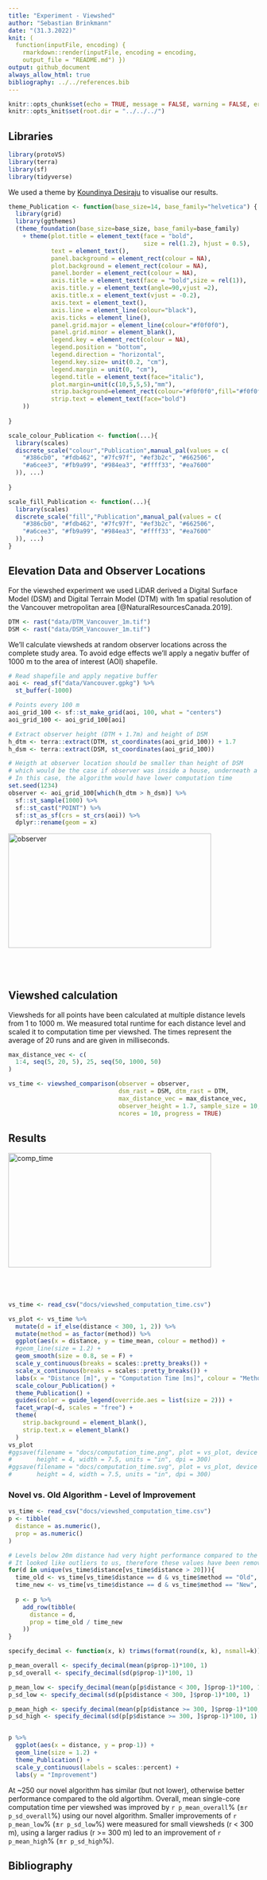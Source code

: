 ```yaml
---
title: "Experiment - Viewshed"
author: "Sebastian Brinkmann"
date: "(31.3.2022)"
knit: (
  function(inputFile, encoding) {
    rmarkdown::render(inputFile, encoding = encoding,
    output_file = "README.md") })
output: github_document
always_allow_html: true
bibliography: ../../references.bib  
---
```


```r
knitr::opts_chunk$set(echo = TRUE, message = FALSE, warning = FALSE, error = FALSE)
knitr::opts_knit$set(root.dir = "../../../")
```

## Libraries

```r
library(protoVS)
library(terra)
library(sf)
library(tidyverse)
```

We used a theme by [Koundinya Desiraju](https://rpubs.com/Koundy/71792) to visualise our results.

```r
theme_Publication <- function(base_size=14, base_family="helvetica") {
  library(grid)
  library(ggthemes)
  (theme_foundation(base_size=base_size, base_family=base_family)
    + theme(plot.title = element_text(face = "bold",
                                      size = rel(1.2), hjust = 0.5),
            text = element_text(),
            panel.background = element_rect(colour = NA),
            plot.background = element_rect(colour = NA),
            panel.border = element_rect(colour = NA),
            axis.title = element_text(face = "bold",size = rel(1)),
            axis.title.y = element_text(angle=90,vjust =2),
            axis.title.x = element_text(vjust = -0.2),
            axis.text = element_text(), 
            axis.line = element_line(colour="black"),
            axis.ticks = element_line(),
            panel.grid.major = element_line(colour="#f0f0f0"),
            panel.grid.minor = element_blank(),
            legend.key = element_rect(colour = NA),
            legend.position = "bottom",
            legend.direction = "horizontal",
            legend.key.size= unit(0.2, "cm"),
            legend.margin = unit(0, "cm"),
            legend.title = element_text(face="italic"),
            plot.margin=unit(c(10,5,5,5),"mm"),
            strip.background=element_rect(colour="#f0f0f0",fill="#f0f0f0"),
            strip.text = element_text(face="bold")
    ))
  
}

scale_colour_Publication <- function(...){
  library(scales)
  discrete_scale("colour","Publication",manual_pal(values = c(
    "#386cb0", "#fdb462", "#7fc97f", "#ef3b2c", "#662506",
    "#a6cee3", "#fb9a99", "#984ea3", "#ffff33", "#ea7600"
  )), ...)
  
}

scale_fill_Publication <- function(...){
  library(scales)
  discrete_scale("fill","Publication",manual_pal(values = c(
    "#386cb0", "#fdb462", "#7fc97f", "#ef3b2c", "#662506",
    "#a6cee3", "#fb9a99", "#984ea3", "#ffff33", "#ea7600"
  )), ...)
}
```

## Elevation Data and Observer Locations

For the viewshed experiment we used LiDAR derived a Digital Surface Model (DSM) and Digital Terrain Model (DTM) with 1m spatial resolution of the Vancouver metropolitan area [@NaturalResourcesCanada.2019].

```r
DTM <- rast("data/DTM_Vancouver_1m.tif")
DSM <- rast("data/DSM_Vancouver_1m.tif")
```

We'll calculate viewsheds at random observer locations across the complete study area. To avoid edge effects we'll apply a negativ buffer of 1000 m to the area of interest (AOI) shapefile.

```r
# Read shapefile and apply negative buffer
aoi <- read_sf("data/Vancouver.gpkg") %>% 
  st_buffer(-1000)

# Points every 100 m
aoi_grid_100 <- sf::st_make_grid(aoi, 100, what = "centers")
aoi_grid_100 <- aoi_grid_100[aoi]

# Extract observer height (DTM + 1.7m) and height of DSM
h_dtm <- terra::extract(DTM, st_coordinates(aoi_grid_100)) + 1.7
h_dsm <- terra::extract(DSM, st_coordinates(aoi_grid_100))

# Heigth at observer location should be smaller than height of DSM
# which would be the case if observer was inside a house, underneath a tree etc.
# In this case, the algorithm would have lower computation time
set.seed(1234)
observer <- aoi_grid_100[which(h_dtm > h_dsm)] %>% 
  sf::st_sample(1000) %>% 
  sf::st_cast("POINT") %>% 
  sf::st_as_sf(crs = st_crs(aoi)) %>% 
  dplyr::rename(geom = x)
```
<div style="position: relative; padding-bottom: 56.25%; height: 0; overflow: hidden;">
  <a href="https://h2961284.stratoserver.net/AGILE/viewshed_observer_locations.html">
     <img alt="observer" src="../../../docs/observer_locations.PNG"
     style="position: absolute; top: 0; left: 0; width: 90%; height: 90%;">
  </a>
</div>

## Viewshed calculation
Viewsheds for all points have been calculated at multiple distance levels from 1 to 1000 m. We measured total runtime for each distance level and scaled it to computation time per viewshed. The times represent the average of 20 runs and are given in milliseconds.

```r
max_distance_vec <- c(
  1:4, seq(5, 20, 5), 25, seq(50, 1000, 50)
)

vs_time <- viewshed_comparison(observer = observer,
                               dsm_rast = DSM, dtm_rast = DTM,
                               max_distance_vec = max_distance_vec,
                               observer_height = 1.7, sample_size = 10,
                               ncores = 10, progress = TRUE)

```

## Results
<div style="position: relative; padding-bottom: 56.25%; height: 0; overflow: hidden;">
  <a href="https://h2961284.stratoserver.net/AGILE/viewshed_computation_time_small.html">
     <img alt="comp_time" src="../../../docs/computation_time.svg"
     style="position: absolute; top: 0; left: 0; width: 90%; height: 90%;">
  </a>
</div>

```r
vs_time <- read_csv("docs/viewshed_computation_time.csv")

vs_plot <- vs_time %>%
  mutate(d = if_else(distance < 300, 1, 2)) %>% 
  mutate(method = as_factor(method)) %>% 
  ggplot(aes(x = distance, y = time_mean, colour = method)) + 
  #geom_line(size = 1.2) +
  geom_smooth(size = 0.8, se = F) +
  scale_y_continuous(breaks = scales::pretty_breaks()) +
  scale_x_continuous(breaks = scales::pretty_breaks()) +
  labs(x = "Distance [m]", y = "Computation Time [ms]", colour = "Method") +
  scale_colour_Publication() +
  theme_Publication() +
  guides(color = guide_legend(override.aes = list(size = 2))) +
  facet_wrap(~d, scales = "free") + 
  theme(
    strip.background = element_blank(),
    strip.text.x = element_blank()
  )
vs_plot
#ggsave(filename = "docs/computation_time.png", plot = vs_plot, device = "png",
#       height = 4, width = 7.5, units = "in", dpi = 300)
#ggsave(filename = "docs/computation_time.svg", plot = vs_plot, device = "svg",
#       height = 4, width = 7.5, units = "in", dpi = 300)
```

### Novel vs. Old Algorithm - Level of Improvement

```r
vs_time <- read_csv("docs/viewshed_computation_time.csv")
p <- tibble(
  distance = as.numeric(),
  prop = as.numeric()
)

# Levels below 20m distance had very hight performance compared to the old algorithm.
# It looked like outliers to us, therefore these values have been removed.
for(d in unique(vs_time$distance[vs_time$distance > 20])){
  time_old <- vs_time[vs_time$distance == d & vs_time$method == "Old", ]$time_mean
  time_new <- vs_time[vs_time$distance == d & vs_time$method == "New", ]$time_mean
  
  p <- p %>% 
    add_row(tibble(
      distance = d,
      prop = time_old / time_new
    ))
}

specify_decimal <- function(x, k) trimws(format(round(x, k), nsmall=k))

p_mean_overall <- specify_decimal(mean(p$prop-1)*100, 1)
p_sd_overall <- specify_decimal(sd(p$prop-1)*100, 1)

p_mean_low <- specify_decimal(mean(p[p$distance < 300, ]$prop-1)*100, 1)
p_sd_low <- specify_decimal(sd(p[p$distance < 300, ]$prop-1)*100, 1)

p_mean_high <- specify_decimal(mean(p[p$distance >= 300, ]$prop-1)*100, 1)
p_sd_high <- specify_decimal(sd(p[p$distance >= 300, ]$prop-1)*100, 1)


p %>% 
  ggplot(aes(x = distance, y = prop-1)) + 
  geom_line(size = 1.2) +
  theme_Publication() +
  scale_y_continuous(labels = scales::percent) +
  labs(y = "Improvement")
```

At \~250 our novel algorithm has similar (but not lower), otherwise better performance compared to the old algortihm. Overall, mean single-core computation time per viewshed was improved by `r p_mean_overall`% (±`r p_sd_overall`%) using our novel algorithm. Smaller improvements of `r p_mean_low`% (±`r p_sd_low`%) were measured for small viewsheds (r \< 300 m), using a larger radius (r \>= 300 m) led to an improvement of `r p_mean_high`% (±`r p_sd_high`%).

## Bibliography
